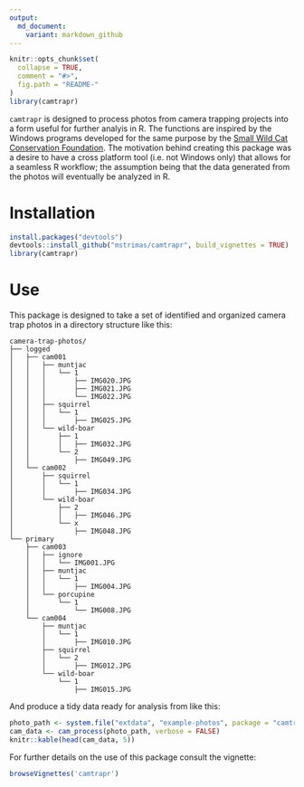 ```yaml
---
output:
  md_document:
    variant: markdown_github
---
```


<!-- README.md is generated from README.Rmd. Please edit that file -->

```r
knitr::opts_chunk$set(
  collapse = TRUE,
  comment = "#>",
  fig.path = "README-"
)
library(camtrapr)
```

`camtrapr` is designed to process photos from camera trapping projects into a form useful for further analyis in R. The functions are inspired by the Windows programs developed for the same purpose by the [Small Wild Cat Conservation Foundation](http://www.smallcats.org/). The motivation behind creating this package was a desire to have a cross platform tool (i.e. not Windows only) that allows for a seamless R workflow; the assumption being that the data generated from the photos will eventually be analyzed in R.

# Installation

```r
install.packages("devtools")
devtools::install_github("mstrimas/camtrapr", build_vignettes = TRUE)
library(camtrapr)
```

# Use

This package is designed to take a set of identified and organized camera trap photos in a directory structure like this:

```
camera-trap-photos/
├── logged
│   ├── cam001
│   │   ├── muntjac
│   │   │   └── 1
│   │   │       ├── IMG020.JPG
│   │   │       ├── IMG021.JPG
│   │   │       └── IMG022.JPG
│   │   ├── squirrel
│   │   │   └── 1
│   │   │       ├── IMG025.JPG
│   │   └── wild-boar
│   │       ├── 1
│   │       │   ├── IMG032.JPG
│   │       └── 2
│   │           ├── IMG049.JPG
│   └── cam002
│       ├── squirrel
│       │   └── 1
│       │       ├── IMG034.JPG
│       └── wild-boar
│           ├── 2
│           │   ├── IMG046.JPG
│           └── x
│               ├── IMG048.JPG
└── primary
    ├── cam003
    │   ├── ignore
    │   │   └── IMG001.JPG
    │   ├── muntjac
    │   │   └── 1
    │   │       ├── IMG004.JPG
    │   └── porcupine
    │       └── 1
    │           └── IMG008.JPG
    └── cam004
        ├── muntjac
        │   └── 1
        │       ├── IMG010.JPG
        ├── squirrel
        │   └── 2
        │       ├── IMG012.JPG
        └── wild-boar
            └── 1
                ├── IMG015.JPG
```

And produce a tidy data ready for analysis from like this:

```r
photo_path <- system.file("extdata", "example-photos", package = "camtrapr")
cam_data <- cam_process(photo_path, verbose = FALSE)
knitr::kable(head(cam_data, 5))
```

For further details on the use of this package consult the vignette:

```r
browseVignettes('camtrapr')
```

